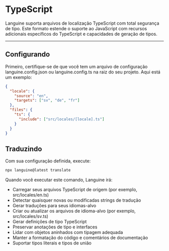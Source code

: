 # TypeScript

Languine suporta arquivos de localização TypeScript com total segurança de tipo. Este formato estende o suporte ao JavaScript com recursos adicionais específicos do TypeScript e capacidades de geração de tipos.

---

## Configurando

Primeiro, certifique-se de que você tem um arquivo de configuração languine.config.json ou languine.config.ts na raiz do seu projeto. Aqui está um exemplo:

```json
{
  "locale": {
    "source": "en",
    "targets": ["sv", "de", "fr"]
  },
  "files": {
    "ts": {
      "include": ["src/locales/[locale].ts"]
    }
  }
}
```

## Traduzindo

Com sua configuração definida, execute:

```bash
npx languine@latest translate
```

Quando você executar este comando, Languine irá:

- Carregar seus arquivos TypeScript de origem (por exemplo, src/locales/en.ts)
- Detectar quaisquer novas ou modificadas strings de tradução
- Gerar traduções para seus idiomas-alvo
- Criar ou atualizar os arquivos de idioma-alvo (por exemplo, src/locales/sv.ts)
- Gerar definições de tipo TypeScript
- Preservar anotações de tipo e interfaces
- Lidar com objetos aninhados com tipagem adequada
- Manter a formatação do código e comentários de documentação
- Suportar tipos literais e tipos de união
